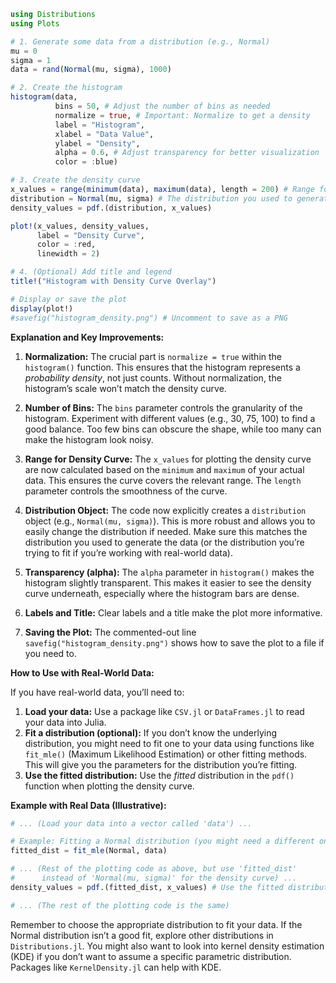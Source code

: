 ```julia
using Distributions
using Plots

# 1. Generate some data from a distribution (e.g., Normal)
mu = 0
sigma = 1
data = rand(Normal(mu, sigma), 1000)

# 2. Create the histogram
histogram(data, 
          bins = 50, # Adjust the number of bins as needed
          normalize = true, # Important: Normalize to get a density
          label = "Histogram",
          xlabel = "Data Value",
          ylabel = "Density",
          alpha = 0.6, # Adjust transparency for better visualization
          color = :blue)

# 3. Create the density curve
x_values = range(minimum(data), maximum(data), length = 200) # Range for the curve
distribution = Normal(mu, sigma) # The distribution you used to generate data
density_values = pdf.(distribution, x_values)

plot!(x_values, density_values, 
      label = "Density Curve",
      color = :red,
      linewidth = 2)

# 4. (Optional) Add title and legend
title!("Histogram with Density Curve Overlay")

# Display or save the plot
display(plot!)
#savefig("histogram_density.png") # Uncomment to save as a PNG
```

**Explanation and Key Improvements:**

1. **Normalization:** The crucial part is `normalize = true` within the `histogram()` function.  This ensures that the histogram represents a *probability density*, not just counts.  Without normalization, the histogram's scale won't match the density curve.

2. **Number of Bins:**  The `bins` parameter controls the granularity of the histogram.  Experiment with different values (e.g., 30, 75, 100) to find a good balance. Too few bins can obscure the shape, while too many can make the histogram look noisy.

3. **Range for Density Curve:** The `x_values` for plotting the density curve are now calculated based on the `minimum` and `maximum` of your actual data. This ensures the curve covers the relevant range. The `length` parameter controls the smoothness of the curve.

4. **Distribution Object:**  The code now explicitly creates a `distribution` object (e.g., `Normal(mu, sigma)`). This is more robust and allows you to easily change the distribution if needed.  Make sure this matches the distribution you used to generate the data (or the distribution you're trying to fit if you're working with real-world data).

5. **Transparency (alpha):**  The `alpha` parameter in `histogram()` makes the histogram slightly transparent.  This makes it easier to see the density curve underneath, especially where the histogram bars are dense.

6. **Labels and Title:** Clear labels and a title make the plot more informative.

7. **Saving the Plot:** The commented-out line `savefig("histogram_density.png")` shows how to save the plot to a file if you need to.

**How to Use with Real-World Data:**

If you have real-world data, you'll need to:

1. **Load your data:**  Use a package like `CSV.jl` or `DataFrames.jl` to read your data into Julia.
2. **Fit a distribution (optional):** If you don't know the underlying distribution, you might need to fit one to your data using functions like `fit_mle()` (Maximum Likelihood Estimation) or other fitting methods.  This will give you the parameters for the distribution you're fitting.
3. **Use the fitted distribution:**  Use the *fitted* distribution in the `pdf()` function when plotting the density curve.

**Example with Real Data (Illustrative):**

```julia
# ... (Load your data into a vector called 'data') ...

# Example: Fitting a Normal distribution (you might need a different one)
fitted_dist = fit_mle(Normal, data)

# ... (Rest of the plotting code as above, but use 'fitted_dist' 
#      instead of 'Normal(mu, sigma)' for the density curve) ...
density_values = pdf.(fitted_dist, x_values) # Use the fitted distribution

# ... (The rest of the plotting code is the same)
```

Remember to choose the appropriate distribution to fit your data.  If the Normal distribution isn't a good fit, explore other distributions in `Distributions.jl`.  You might also want to look into kernel density estimation (KDE) if you don't want to assume a specific parametric distribution.  Packages like `KernelDensity.jl` can help with KDE.
